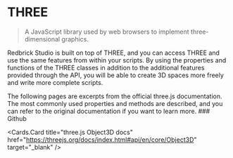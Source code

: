 
# THREE

> A JavaScript library used by web browsers to implement three-dimensional graphics.

Redbrick Studio is built on top of THREE, and you can access THREE and use the same features from within your scripts. By using the properties and functions of the THREE classes in addition to the additional features provided through the API, you will be able to create 3D spaces more freely and write more complete scripts.

<Callout type="info">
  The following pages are excerpts from the official three.js documentation. The
  most commonly used properties and methods are described, and you can refer to
  the original documentation if you want to learn more.
</Callout>
### Github

<br />

<Cards.Card
  title="three.js Object3D docs"
  href="https://threejs.org/docs/index.html#api/en/core/Object3D"
  target="_blank"
/>
